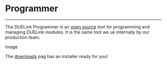 # Programmer

---

The DUELink Programmer is an [open source](https://github.com/ghi-electronics/duelink-programmer) tool for programming and managing DUELink modules. It is the same tool we ue internally by our production team.


image

The [downloads](./downloads) pag has an installer ready for you!
